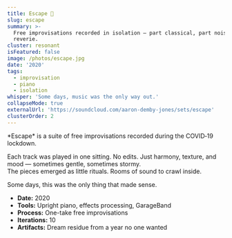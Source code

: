 ```yaml
---
title: Escape 🎵
slug: escape
summary: >-
  Free improvisations recorded in isolation — part classical, part noise, part
  reverie.
cluster: resonant
isFeatured: false
image: /photos/escape.jpg
date: '2020'
tags:
  - improvisation
  - piano
  - isolation
whisper: 'Some days, music was the only way out.'
collapseMode: true
externalUrl: 'https://soundcloud.com/aaron-demby-jones/sets/escape'
clusterOrder: 2
---
```


<ProjectOverview>
*Escape* is a suite of free improvisations recorded during the COVID‑19 lockdown.

Each track was played in one sitting. No edits. Just harmony, texture, and mood — sometimes gentle, sometimes stormy.  
The pieces emerged as little rituals. Rooms of sound to crawl inside.  
</ProjectOverview>

<MediaSection title="Selected Movements">
  <MediaItem
    title="Endure"
    description="An almost underwater-type resonance. Sparse, Bach-adjacent counterpoint."
    soundCloudUrl="https://soundcloud.com/aaron-demby-jones/endure"
  />
  <MediaItem
    title="Frustration"
    description="A burst of motion and tension. Notes sloshing in place before collapsing."
    soundCloudUrl="https://soundcloud.com/aaron-demby-jones/frustration"
  />
  <MediaItem
    title="Denmark"
    description="An ethereal electronic ode. Nostalgic, sci-fi overtones."
    soundCloudUrl="https://soundcloud.com/aaron-demby-jones/denmark"
  />
</MediaSection>

<MediaSection title="Full Suite">
  <MediaItem
    title="Escape (Full Album)"
    description="The complete improvisation set — ten tracks of solitary sound."
    soundCloudUrl="https://soundcloud.com/aaron-demby-jones/sets/escape"
  />
</MediaSection>

<FieldNote>
Some days, this was the only thing that made sense.
</FieldNote>

<CollapseMetadata>
  <ul>
    <li><strong>Date:</strong> 2020</li>
    <li><strong>Tools:</strong> Upright piano, effects processing, GarageBand</li>
    <li><strong>Process:</strong> One-take free improvisations</li>
    <li><strong>Iterations:</strong> 10</li>
    <li><strong>Artifacts:</strong> Dream residue from a year no one wanted</li>
  </ul>
</CollapseMetadata>

<CallToAction email="aaron.demby.jones@gmail.com" />
